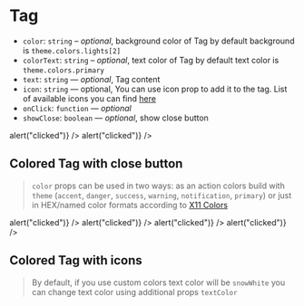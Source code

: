 
<Meta title="Components/Tag" component={Tag} />

# Tag

- `color`: `string` – _optional_, background color of Tag by default background is `theme.colors.lights[2]`
- `colorText`: `string` – _optional_, text color of Tag by default text color is `theme.colors.primary`
- `text`: `string` — _optional_, Tag content
- `icon`: `string` — optional, You can use icon prop to add it to the tag. List of available icons you can find [here](?path=/docs/components-svgicon--ui)
- `onClick`: `function` — _optional_
- `showClose`: `boolean` — _optional_, show close button

<Preview>
  <Story name="tag">
    <Tag text="Default tag" />
    <Tag
      text="Tag with close button"
      showClose
      onClick={() => alert("clicked")}
    />
    <Tag
      text="Tag with close button and icon"
      showClose
      icon="plus"
      showClose
      onClick={() => alert("clicked")}
    />
  </Story>
</Preview>

## Colored Tag with close button

> `color` props can be used in two ways: as an action colors build with `theme` (`accent`, `danger`, `success`, `warning`, `notification`, `primary`) or just in HEX/named color formats according to [X11 Colors](https://en.wikipedia.org/wiki/X11_color_names)

<Preview>
  <Story name="close button">
    <Tag
      color="success"
      text="Success"
      showClose
      onClick={() => alert("clicked")}
    />
    <Tag
      color="warning"
      text="Warning"
      showClose
      onClick={() => alert("clicked")}
    />
    <Tag
      color="danger"
      text="Error"
      showClose
      onClick={() => alert("clicked")}
    />
    <Tag
      color="notification"
      text="Help"
      showClose
      onClick={() => alert("clicked")}
    />
  </Story>
</Preview>

## Colored Tag with icons

> By default, if you use custom colors text color will be `snowWhite` you can change text color using additional props `textColor`

<Preview>
  <Story name="tag with icon">
    <Tag color="success" text="Success" icon="success" />
    <Tag color="warning" text="Warning" icon="info" />
    <Tag color="danger" text="Error" icon="danger" />
    <Tag color="notification" text="Help" icon="help" />
    <Tag text="Add" icon="plus" />
    <Tag text="Edit" icon="edit" />
  </Story>
</Preview>
